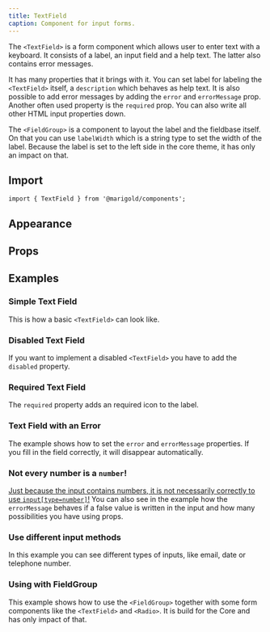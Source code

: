 ```yaml
---
title: TextField
caption: Component for input forms.
---
```


The `<TextField>` is a form component which allows user to enter text with a keyboard. It consists of a label, an input field and a help text. The latter also contains error messages.

It has many properties that it brings with it. You can set label for labeling the `<TextField>` itself, a `description` which behaves as help text. It is also possible to add error messages by adding the `error` and `errorMessage` prop. Another often used property is the `required` prop. You can also write all other HTML input properties down.

The `<FieldGroup>` is a component to layout the label and the fieldbase itself. On that you can use `labelWidth` which is a string type to set the width of the label. Because the label is set to the left side in the core theme, it has only an impact on that.

## Import

```tsx
import { TextField } from '@marigold/components';
```

## Appearance

<AppearanceTable component={title} />

## Props

<PropsTable componentFile="TextField.tsx" />

## Examples

### Simple Text Field

This is how a basic `<TextField>` can look like.

<ComponentDemo file="./textfield-basic.demo.tsx" />

### Disabled Text Field

If you want to implement a disabled `<TextField>` you have to add the `disabled` property.

<ComponentDemo file="./textfield-disabled.demo.tsx" />

### Required Text Field

The `required` property adds an required icon to the label.

<ComponentDemo file="./textfield-req.demo.tsx" />

### Text Field with an Error

The example shows how to set the `error` and `errorMessage` properties. If you fill in the field correctly, it will disappear automatically.

<ComponentDemo file="./textfield-error.demo.tsx" />

### Not every number is a `number`!

[Just because the input contains numbers, it is not necessarily correctly to use `input[type=number]`!](https://www.coywolf.news/webmaster/accessible-number-input/) You can also see in the example how the `errorMessage` behaves if a false value is written in the input and how many possibilities you have using props.

<ComponentDemo file="./textfield-number.demo.tsx" />

### Use different input methods

In this example you can see different types of inputs, like email, date or telephone number.

<ComponentDemo file="./textfield-types.demo.tsx" />

### Using with FieldGroup

This example shows how to use the `<FieldGroup>` together with some form components like the `<TextField>` and `<Radio>`. It is build for the Core and has only impact of that.

<ComponentDemo file="./textfield-group.demo.tsx" />
